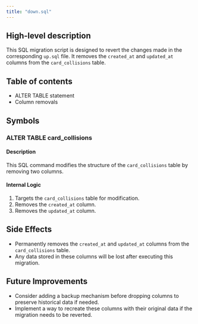 ```yaml
---
title: "down.sql"
---
```


## High-level description
This SQL migration script is designed to revert the changes made in the corresponding `up.sql` file. It removes the `created_at` and `updated_at` columns from the `card_collisions` table.

## Table of contents
- ALTER TABLE statement
- Column removals

## Symbols

### ALTER TABLE card_collisions
#### Description
This SQL command modifies the structure of the `card_collisions` table by removing two columns.

#### Internal Logic
1. Targets the `card_collisions` table for modification.
2. Removes the `created_at` column.
3. Removes the `updated_at` column.

## Side Effects
- Permanently removes the `created_at` and `updated_at` columns from the `card_collisions` table.
- Any data stored in these columns will be lost after executing this migration.

## Future Improvements
- Consider adding a backup mechanism before dropping columns to preserve historical data if needed.
- Implement a way to recreate these columns with their original data if the migration needs to be reverted.